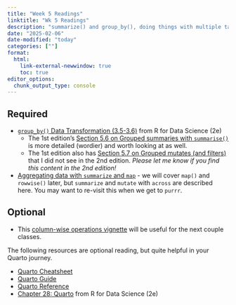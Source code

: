 ```yaml
---
title: "Week 5 Readings"
linktitle: "Wk 5 Readings"
description: "summarize() and group_by(), doing things with multiple tables (left_join() etc), reshaping data (i.e. pivot_longer())"
date: "2025-02-06"
date-modified: "today"
categories: [""]
format: 
  html:
    link-external-newwindow: true
    toc: true
editor_options: 
  chunk_output_type: console
---
```



## Required

- [`group_by()` Data Transformation (3.5-3.6)](https://r4ds.hadley.nz/data-transform.html#groups) from R for Data Science (2e)
    + The 1st edition's [Section 5.6 on Grouped summaries with `summarise()`](https://r4ds.had.co.nz/transform.html#grouped-summaries-with-summarise) is more detailed (wordier) and worth looking at as well.
    + The 1st edition also has [Section 5.7 on Grouped mutates (and filters)](https://r4ds.had.co.nz/transform.html#grouped-mutates-and-filters) that I did not see in the 2nd edition. _Please let me know if you find this content in the 2nd edition!_
- [Aggregating data with `summarize` and `map`](https://ubc-dsci.github.io/introduction-to-datascience/wrangling.html#aggregating-data-with-summarize-and-map) - we will cover `map()` and `rowwise()` later, but `summarize` and `mutate` with `across` are described here. You may want to re-visit this when we get to `purrr`.

## Optional

- This [column-wise operations vignette](https://cran.r-project.org/web/packages/dplyr/vignettes/colwise.html) will be useful for the next couple classes.

The following resources are optional reading, but quite helpful in your Quarto journey.

- [Quarto Cheatsheet](https://rstudio.github.io/cheatsheets/html/quarto.html)
- [Quarto Guide](https://quarto.org/docs/guide/)
- [Quarto Reference](https://quarto.org/docs/reference/)
- [Chapter 28: Quarto](https://r4ds.hadley.nz/quarto.html) from R for Data Science (2e)
